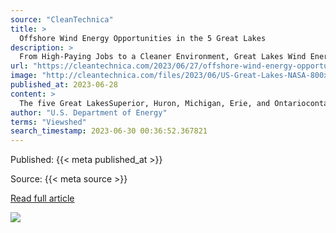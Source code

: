 ```yaml
---
source: "CleanTechnica"
title: >
  Offshore Wind Energy Opportunities in the 5 Great Lakes
description: >
  From High-Paying Jobs to a Cleaner Environment, Great Lakes Wind Energy Could Provide Economic Growth for Millions of Regional Residents and Help States Achieve Renewable Energy Targets
url: "https://cleantechnica.com/2023/06/27/offshore-wind-energy-opportunities-in-the-5-great-lakes/"
image: "http://cleantechnica.com/files/2023/06/US-Great-Lakes-NASA-800x425.png"
published_at: 2023-06-28
content: >
  The five Great LakesSuperior, Huron, Michigan, Erie, and Ontariocontain 20% of the planets freshwater resources. They provide drinking water to more than 40 million people. And they hold a wealth of … [+9251 chars]
author: "U.S. Department of Energy"
terms: "Viewshed"
search_timestamp: 2023-06-30 00:36:52.367821
---
```



Published: {{< meta published_at >}}


Source: {{< meta source >}}


[Read full article]({{< meta url >}}){target='_blank'}



![](`r rmarkdown::metadata$image[1]`)

